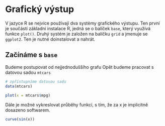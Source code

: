 # Grafický výstup

V jazyce R se nejvíce používají dva systémy grafického výstupu. Ten první je součástí základní instalace R, jedná se o balíček `base`, který využívá funkce `plot()`. Druhý systém je založen na balíčku `grid` a jmenuje se `ggplot2`. Ten je nutné doinstalovat a nahrát. 

## Začínáme s `base`

Budeme postupovat od nejjednoduššího grafu Opět budeme pracovat s datovou sadou `mtcars`

```r
# zpřístupníme datovou sadu
data(mtcars)

plot(x = mtcars$mpg)
```
Dále je možné vykreslovat průběhy funkcí, s tím, že za x je implicitně dosazeno softwarem.

```r
curve(sin(x))
```

